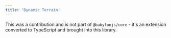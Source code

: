 ```yaml
---
title: 'Dynamic Terrain'
---
```


This was a contribution and is not part of `@babylonjs/core` - it's an extension
converted to TypeScript and brought into this library.

<code src="./dynamic-terrain/DynamicTerrain.tsx" />
